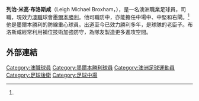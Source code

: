 {{citation style|time=2015-03-30T02:26:45+00:00}}
{{Infobox football biography
| name           = 布洛斯咸<br>Leigh Broxham
| image          =
| image_size     = 262
| caption        = 
| fullname       = Leigh Michael Broxham
| birth_date     = {{birth date and age|1988|1|13|df=y}}
| birth_place    = [[墨爾本|墨爾本]], 澳洲
| height         = {{height|m=1.69}}
| position       = [[中場|中場]]、[[後衛|後衛]]<ref name="#1">[http://www.heraldsun.com.au/sport/football/versatile-leigh-broxham-transforms-into-melbourne-victorys-most-important-player/story-fnk6rmfi-1227127400768]</ref>
| currentclub    = {{ALeague MV}}
| clubnumber     = 6
| youthyears1    = 2003–2005 |youthclubs1 = [[VIS|VIS]]
| years1         = 2006–     |clubs1 = {{ALeague MV}}          |caps1 = 355 |goals1 = 5
| nationalyears1 = 2004–2005 |nationalteam1 = [[Australia_national_under-17_football_team|Australia U17]]               |nationalcaps1 = 14 |nationalgoals1 = 0
| nationalyears2 = 2007–2008 |nationalteam2 = [[Australia_national_under-23_football_team|Australia U23]]               |nationalcaps2 = 12 |nationalgoals2 = 0
| nationalyears3 = 2008     |nationalteam3 = {{nft|澳洲}}                           |nationalcaps3 = 1 |nationalgoals3 = 0
| pcupdate       = 12 April 2022
| ntupdate       = 10 November 2010
}}

'''列治·米高·布洛斯咸'''（Leigh Michael Broxham，{{bd|1988年|1月13日}}），是一名澳洲職業足球員，司職，現效力[[澳職|澳職]]球會[[墨尔本胜利足球俱乐部|墨爾本勝利]]。他司職防中，亦能擔任中場中、中堅和右閘。<ref name="#1"/>他是墨爾本勝利的防線重心球員。出道至今已效力勝利多年，是球隊的老臣子。布洛斯咸經常利用補位技術加強防守，為隊友製造更多進攻空間。

==外部連結==
{{墨爾本勝利球員名單}}

{{DEFAULTSORT: Broxham, Leigh}}
[[Category:澳職球員|Category:澳職球員]]
[[Category:墨爾本勝利球員|Category:墨爾本勝利球員]]
[[Category:澳洲足球運動員|Category:澳洲足球運動員]]
[[Category:足球後衛|Category:足球後衛]]
[[Category:足球中場|Category:足球中場]]